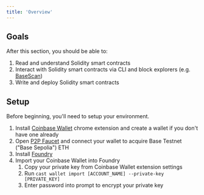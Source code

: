 ```yaml
---
title: 'Overview'
---
```


## Goals
After this section, you should be able to:
1. Read and understand Solidity smart contracts
1. Interact with Solidity smart contracts via CLI and block explorers (e.g. [BaseScan](https://basescan.org/))
1. Write and deploy Solidity smart contracts

## Setup

Before beginning, you'll need to setup your environment.
1. Install [Coinbase Wallet](https://chromewebstore.google.com/detail/coinbase-wallet-extension/hnfanknocfeofbddgcijnmhnfnkdnaad) chrome extension and create a wallet if you don't have one already
1. Open [P2P Faucet](https://p2p-faucet.vercel.app/) and connect your wallet to acquire Base Testnet ("Base Sepolia") ETH
1. Install [Foundry](https://book.getfoundry.sh/getting-started/installation)
1. Import your Coinbase Wallet into Foundry
    1. Copy your private key from Coinbase Wallet extension settings
    1. Run `cast wallet import [ACCOUNT_NAME] --private-key [PRIVATE_KEY]`
    1. Enter password into prompt to encrypt your private key
